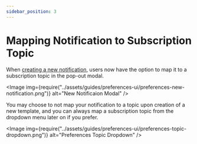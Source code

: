 ```yaml
---
sidebar_position: 3
---
```



# Mapping Notification to Subscription Topic

When [creating a new notification](../courier-designer/notification-designer/design-a-notification.mdx), users now have the option to map it to a subscription topic in the pop-out modal.

<Image
  img={require("../assets/guides/preferences-ui/preferences-new-notification.png")}
  alt="New Notificaion Modal"
/>

You may choose to not map your notification to a topic upon creation of a new template, and you can always map a subscription topic from the dropdown menu later on if you prefer.

<Image
  img={require("../assets/guides/preferences-ui/preferences-topic-dropdown.png")}
  alt="Preferences Topic Dropdown"
/>
